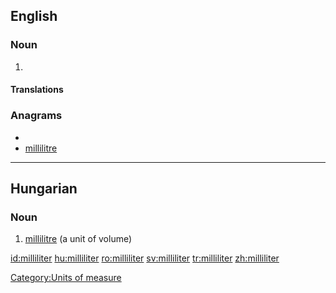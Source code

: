 ==English==

===Noun===
{{en-noun}}

# {{alternative spelling of|millilitre|from=US}}

====Translations====
{{trans-see|millilitre}}

===Anagrams===
* {{alphagram|eiiilllmrt}}
* [[millilitre#English|millilitre]]

[[Category:Units of measure]]

----

==Hungarian==

===Noun===
{{infl|hu|noun}}

# [[millilitre]] (a unit of volume)

{{tbot entry|Hungarian|millilitre|2009|November|hu}}

[[id:milliliter]]
[[hu:milliliter]]
[[ro:milliliter]]
[[sv:milliliter]]
[[tr:milliliter]]
[[zh:milliliter]]